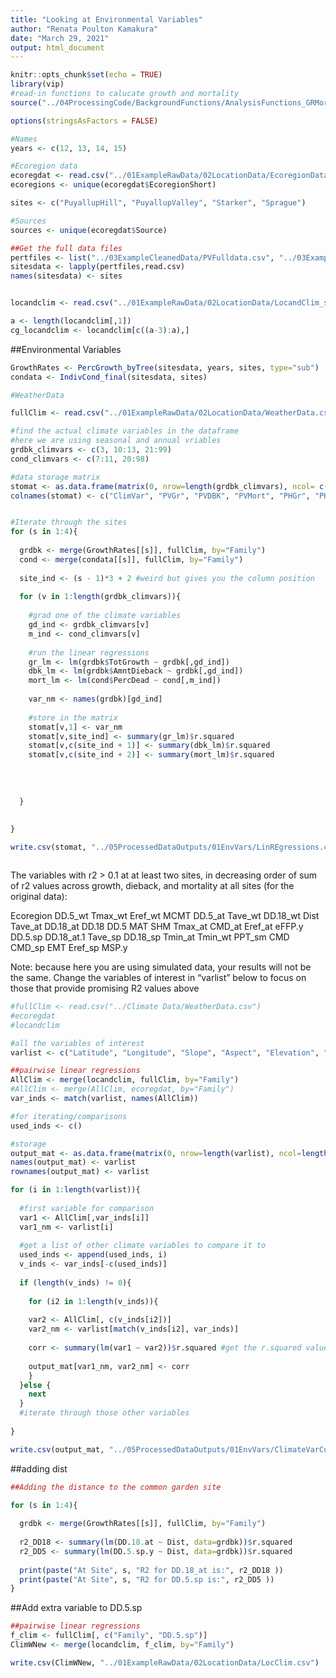 ```yaml
---
title: "Looking at Environmental Variables"
author: "Renata Poulton Kamakura"
date: "March 29, 2021"
output: html_document
---
```


```r
knitr::opts_chunk$set(echo = TRUE)
library(vip)
#read-in functions to calucate growth and mortality
source("../04ProcessingCode/BackgroundFunctions/AnalysisFunctions_GRMort.R")

options(stringsAsFactors = FALSE)

#Names
years <- c(12, 13, 14, 15)

#Ecoregion data
ecoregdat <- read.csv("../01ExampleRawData/02LocationData/EcoregionData.csv")
ecoregions <- unique(ecoregdat$EcoregionShort)

sites <- c("PuyallupHill", "PuyallupValley", "Starker", "Sprague")

#Sources
sources <- unique(ecoregdat$Source)

##Get the full data files
pertfiles <- list("../03ExampleCleanedData/PVFulldata.csv", "../03ExampleCleanedData/PHFulldata.csv",  "../03ExampleCleanedData/SFFulldata.csv", "../03ExampleCleanedData/SOFulldata.csv")
sitesdata <- lapply(pertfiles,read.csv)
names(sitesdata) <- sites


locandclim <- read.csv("../01ExampleRawData/02LocationData/LocandClim_sa.csv")

a <- length(locandclim[,1])
cg_locandclim <- locandclim[c((a-3):a),]

```

##Environmental Variables

```r
GrowthRates <- PercGrowth_byTree(sitesdata, years, sites, type="sub") 
condata <- IndivCond_final(sitesdata, sites)

#WeatherData

fullClim <- read.csv("../01ExampleRawData/02LocationData/WeatherData.csv")

#find the actual climate variables in the dataframe
#here we are using seasonal and annual vriables
grdbk_climvars <- c(3, 10:13, 21:99)
cond_climvars <- c(7:11, 20:98)

#data storage matrix
stomat <- as.data.frame(matrix(0, nrow=length(grdbk_climvars), ncol= c(3*4 + 1)))
colnames(stomat) <- c("ClimVar", "PVGr", "PVDBK", "PVMort", "PHGr", "PHDBK", "PHMort", "SFGr", "SFDBK", "SFMort", "SOGr", "SODBK", "SOMort")


#Iterate through the sites
for (s in 1:4){
  
  grdbk <- merge(GrowthRates[[s]], fullClim, by="Family")
  cond <- merge(condata[[s]], fullClim, by="Family")
  
  site_ind <- (s - 1)*3 + 2 #weird but gives you the column position
  
  for (v in 1:length(grdbk_climvars)){
    
    #grad one of the climate variables
    gd_ind <- grdbk_climvars[v]
    m_ind <- cond_climvars[v]
    
    #run the linear regressions
    gr_lm <- lm(grdbk$TotGrowth ~ grdbk[,gd_ind])
    dbk_lm <- lm(grdbk$AmntDieback ~ grdbk[,gd_ind])
    mort_lm <- lm(cond$PercDead ~ cond[,m_ind])
    
    var_nm <- names(grdbk)[gd_ind]
    
    #store in the matrix
    stomat[v,1] <- var_nm
    stomat[v,site_ind] <- summary(gr_lm)$r.squared
    stomat[v,c(site_ind + 1)] <- summary(dbk_lm)$r.squared
    stomat[v,c(site_ind + 2)] <- summary(mort_lm)$r.squared
    
    
    
    
  }
  
  
}

write.csv(stomat, "../05ProcessedDataOutputs/01EnvVars/LinREgressions.csv")



```

The variables with r2 > 0.1 at at least two sites, in decreasing order of sum of r2 values across
growth, dieback, and mortality at all sites (for the original data):

Ecoregion
DD.5_wt
Tmax_wt
Eref_wt
MCMT
DD.5_at
Tave_wt
DD.18_wt
Dist
Tave_at
DD.18_at
DD.18
DD.5
MAT
SHM
Tmax_at
CMD_at
Eref_at
eFFP.y
DD.5.sp
DD.18_at.1
Tave_sp
DD.18_sp
Tmin_at
Tmin_wt
PPT_sm
CMD
CMD_sp
EMT
Eref_sp
MSP.y


Note: because here you are using simulated data, your results will not be the same. 
Change the variables of interest in "varlist" below to focus on those that provide
promising R2 values above



```r
#fullClim <- read.csv("../Climate Data/WeatherData.csv")
#ecoregdat
#locandclim

#all the variables of interest
varlist <- c("Latitude", "Longitude", "Slope", "Aspect", "Elevation", "DD.5.wt", "Tmax.wt", "Eref.wt", "MCMT", "DD.5.at", "Tave.wt", "DD.18.wt", "Tave.at", "DD.18.at", "DD.18", "DD.5", "MAT", "SHM", "Tmax.at", "CMD.at", "Eref.at", "eFFP.y", "DD.5.sp", "DD.18.at.1", "Tave.sp", "DD.18.sp", "Tmin.at", "Tmin.wt", "PPT.sm", "CMD", "CMD.sp", "EMT", "Eref.sp", "MSP.y", "bFFP.x")

##pairwise linear regressions
AllClim <- merge(locandclim, fullClim, by="Family")
#AllClim <- merge(AllClim, ecoregdat, by="Family")
var_inds <- match(varlist, names(AllClim))

#for iterating/comparisons
used_inds <- c()

#storage
output_mat <- as.data.frame(matrix(0, nrow=length(varlist), ncol=length(varlist)))
names(output_mat) <- varlist
rownames(output_mat) <- varlist

for (i in 1:length(varlist)){
  
  #first variable for comparison
  var1 <- AllClim[,var_inds[i]]
  var1_nm <- varlist[i]
  
  #get a list of other climate variables to compare it to
  used_inds <- append(used_inds, i)
  v_inds <- var_inds[-c(used_inds)]
  
  if (length(v_inds) != 0){
    
    for (i2 in 1:length(v_inds)){
    
    var2 <- AllClim[, c(v_inds[i2])]
    var2_nm <- varlist[match(v_inds[i2], var_inds)]
    
    corr <- summary(lm(var1 ~ var2))$r.squared #get the r.squared value
    
    output_mat[var1_nm, var2_nm] <- corr
    } 
  }else {
    next
  }
  #iterate through those other variables
  
}

write.csv(output_mat, "../05ProcessedDataOutputs/01EnvVars/ClimateVarCorrelations.csv")


```

##adding dist

```r
##Adding the distance to the common garden site

for (s in 1:4){
  
  grdbk <- merge(GrowthRates[[s]], fullClim, by="Family")
  
  r2_DD18 <- summary(lm(DD.18.at ~ Dist, data=grdbk))$r.squared
  r2_DD5 <- summary(lm(DD.5.sp.y ~ Dist, data=grdbk))$r.squared
  
  print(paste("At Site", s, "R2 for DD.18_at is:", r2_DD18 ))
  print(paste("At Site", s, "R2 for DD.5.sp is:", r2_DD5 ))
}

```

##Add extra variable to DD.5.sp

```r
##pairwise linear regressions
f_clim <- fullClim[, c("Family", "DD.5.sp")]
ClimWNew <- merge(locandclim, f_clim, by="Family")

write.csv(ClimWNew, "../01ExampleRawData/02LocationData/LocClim.csv")

```
